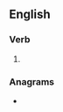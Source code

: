 ==English==

===Verb===
{{head|en|verb form}}

# {{present participle of|percolate|lang=en|nocat=1}}

===Anagrams===
* {{anagrams|en|a=acegilnoprt|prelocating}}